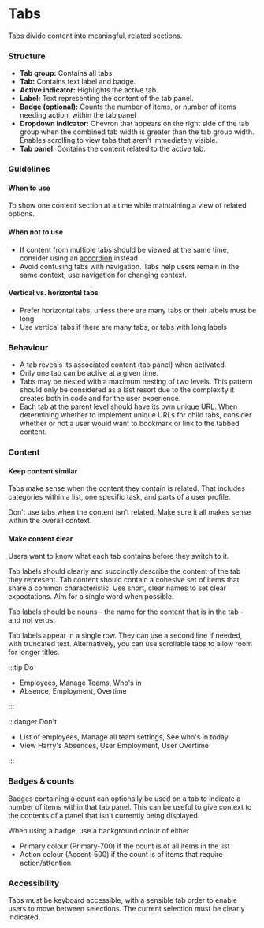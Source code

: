 
# Tabs

<Tabs defaultValue="design">
  <TabItem value="design" label="Design" default>


Tabs divide content into meaningful, related sections.

<SbExample
  title="Styled Tabs - Horizontal"
  storyUrl="https://storybook.bright.hr/?path=/story/components-styledtab--four-tabs"
  gitUrl="https://github.com/brighthr/bright-ui/tree/main/packages/StyledTab"
  iframeUrl="iframe.html?id=components-styledtab--four-tabs&args="
/>

<SbExample
  title="Styled Tabs - Vertical"
  storyUrl="https://storybook.bright.hr/?path=/story/components-styledtab--four-tabs&args=verticalAlignment:true"
  gitUrl="https://github.com/brighthr/bright-ui/tree/main/packages/StyledTab"
  iframeUrl="iframe.html?id=components-styledtab--four-tabs&args=verticalAlignment:true"
/>

### Structure

- **Tab group:** Contains all tabs.
- **Tab:** Contains text label and badge.
- **Active indicator:** Highlights the active tab.
- **Label:** Text representing the content of the tab panel.
- **Badge (optional):** Counts the number of items, or number of items needing action,  within the tab panel
- **Dropdown indicator:** Chevron that appears on the right side of the tab group when the combined tab width is greater than the tab group width. Enables scrolling to view tabs that aren't immediately visible.
- **Tab panel:** Contains the content related to the active tab.

### Guidelines

#### When to use

To show one content section at a time while maintaining a view of related options.

#### When not to use

- If content from multiple tabs should be viewed at the same time, consider using an [accordion](./accordion) instead.
- Avoid confusing tabs with navigation. Tabs help users remain in the same context; use navigation for changing context.

#### Vertical vs. horizontal tabs

- Prefer horizontal tabs, unless there are many tabs or their labels must be long
- Use vertical tabs if there are many tabs, or tabs with long labels

### Behaviour

- A tab reveals its associated content (tab panel) when activated.
- Only one tab can be active at a given time.
- Tabs may be nested with a maximum nesting of two levels. This pattern should only be considered as a last resort due to the complexity it creates both in code and for the user experience.
- Each tab at the parent level should have its own unique URL. When determining whether to implement unique URLs for child tabs, consider whether or not a user would want to bookmark or link to the tabbed content.

### Content

#### Keep content similar

Tabs make sense when the content they contain is related. That includes categories within a list, one specific task, and parts of a user profile.

Don’t use tabs when the content isn’t related. Make sure it all makes sense within the overall context.

#### Make content clear

Users want to know what each tab contains before they switch to it.

Tab labels should clearly and succinctly describe the content of the tab they represent. Tab content should contain a cohesive set of items that share a common characteristic. Use short, clear names to set clear expectations. Aim for a single word when possible.

Tab labels should be nouns - the name for the content that is in the tab - and not verbs.

Tab labels appear in a single row. They can use a second line if needed, with truncated text. Alternatively, you can use scrollable tabs to allow room for longer titles.

<TwoColGrid>

:::tip Do

- Employees, Manage Teams, Who's in
- Absence, Employment, Overtime

:::

:::danger Don't

- List of employees, Manage all team settings, See who's in today
- View Harry's Absences, User Employment, User Overtime

:::

</TwoColGrid>

### Badges & counts

Badges containing a count can optionally be used on a tab to indicate a number of items within that tab panel. This can be useful to give context to the contents of a panel that isn't currently being displayed.

When using a badge, use a background colour of either
- Primary colour (Primary-700) if the count is of all items in the list
- Action colour (Accent-500) if the count is of items that require action/attention

### Accessibility

Tabs must be keyboard accessible, with a sensible tab order to enable users to move between selections. The current selection must be clearly indicated.

  </TabItem>

  <TabItem value="react" label="React">
  
  <MDXProvider >
    <TabReadme />
  </MDXProvider>
  
  </TabItem>
</Tabs>


